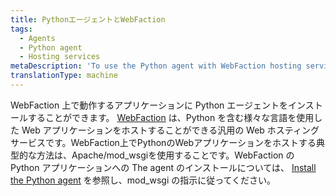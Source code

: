 ```yaml
---
title: PythonエージェントとWebFaction
tags:
  - Agents
  - Python agent
  - Hosting services
metaDescription: 'To use the Python agent with WebFaction hosting services, follow the instructions for Apache/mod_wsgi.'
translationType: machine
---
```


WebFaction 上で動作するアプリケーションに Python エージェントをインストールすることができます。 [WebFaction](http://www.webfaction.com/) は、Python を含む様々な言語を使用した Web アプリケーションをホストすることができる汎用の Web ホスティングサービスです。WebFaction上でPythonのWebアプリケーションをホストする典型的な方法は、Apache/mod_wsgiを使用することです。WebFaction の Python アプリケーションへの The agent のインストールについては、 [Install the Python agent](/docs/agents/python-agent/installation-configuration/python-agent-installation) を参照し、mod_wsgi の指示に従ってください。
